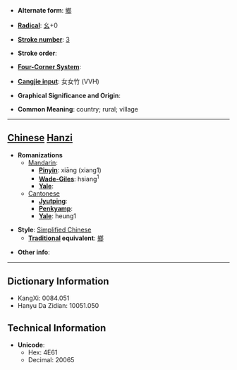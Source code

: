 * '''Alternate form''': [[鄉]]

* '''[[Wiktionary:Chinese radical index| Radical]]''': [[Wiktionary:Chinese radical index 幺|幺]]+0

* '''[[Wiktionary:Chinese total strokes index|Stroke number]]''': [[Wiktionary:Chinese total strokes index 3|3]]

* '''Stroke order''': 

* '''[[Wiktionary:Chinese four corner index|Four-Corner System]]''': 

* '''[[Wiktionary:Chinese Cangjie index|Cangjie input]]''': 女女竹 (VVH)

* '''Graphical Significance and Origin''': 

* '''Common Meaning''': country; rural; village

----

== [[Chinese]] [[Hanzi]] ==

* '''Romanizations'''
** [[Mandarin]]:
*** '''[[Pinyin]]''': xiāng (xiang1)
*** '''[[Wade-Giles]]''': hsiang<sup>1</sup>
*** '''[[Yale]]''': 
**[[Cantonese]]
***'''[[Jyutping]]''':
***'''[[Penkyamp]]''': 
***'''[[Yale]]''': heung1

* '''Style''': [[Simplified Chinese]] 
** '''[[Traditional Chinese|Traditional]] equivalent''': [[鄉]]

* '''Other info''': 

----

== Dictionary Information ==

* KangXi: 0084.051
* Hanyu Da Zidian: 10051.050

== Technical Information ==

* '''Unicode''':
** Hex: 4E61
** Decimal: 20065
